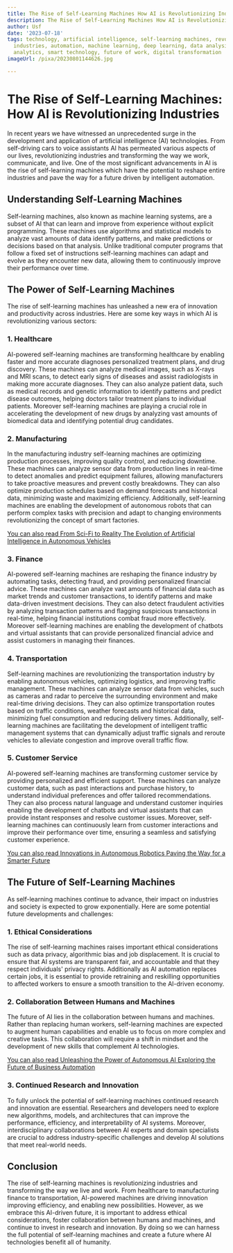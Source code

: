 ```yaml
---
title: The Rise of Self-Learning Machines How AI is Revolutionizing Industries
description: The Rise of Self-Learning Machines How AI is Revolutionizing Industries
author: Usf
date: '2023-07-18'
tags: technology, artificial intelligence, self-learning machines, revolutionizing
  industries, automation, machine learning, deep learning, data analysis, predictive
  analytics, smart technology, future of work, digital transformation
imageUrl: /pixa/20230801144626.jpg

---
```

# The Rise of Self-Learning Machines: How AI  is Revolutionizing Industries

In recent  years we have witnessed an  unprecedented surge in the development and application of artificial intelligence (AI) technologies. From self-driving cars to voice assistants AI has  permeated various aspects of our lives, revolutionizing industries and transforming the way we work, communicate,  and live. One of the most  significant advancements in AI is the rise of self-learning  machines which have the potential to reshape entire industries and pave the way for a future driven  by intelligent automation.

## Understanding Self-Learning Machines

Self-learning  machines, also known  as machine learning systems,  are a subset of AI that can learn and improve from experience  without explicit programming. These machines use algorithms and statistical models to  analyze vast amounts of data identify patterns, and make predictions  or decisions based on that analysis. Unlike  traditional computer programs that follow a fixed set of instructions self-learning machines can adapt and evolve as they encounter  new  data, allowing them to continuously improve their performance over time.

## The Power of Self-Learning Machines

The rise of self-learning  machines has unleashed  a new era of  innovation and productivity across industries. Here  are some key ways in which  AI  is revolutionizing various sectors:

### 1. Healthcare

AI-powered self-learning machines are transforming healthcare by enabling faster and more accurate diagnoses personalized treatment plans, and  drug discovery. These machines can analyze medical images, such as X-rays and MRI scans, to detect early signs of diseases and assist radiologists in making more accurate diagnoses. They can also  analyze patient data, such as medical records and genetic information to identify patterns and predict disease outcomes, helping  doctors tailor treatment plans to individual patients. Moreover self-learning machines are playing a crucial role in accelerating the development  of new drugs by analyzing vast amounts of biomedical data and  identifying  potential drug candidates.

### 2. Manufacturing

In the manufacturing industry self-learning machines  are optimizing production processes, improving quality control, and reducing downtime. These machines can analyze sensor data from  production lines in  real-time to detect anomalies and predict equipment failures, allowing manufacturers  to  take proactive measures and prevent costly breakdowns. They can also optimize production schedules based on demand forecasts and  historical data, minimizing waste and maximizing efficiency. Additionally, self-learning machines are enabling the  development of autonomous  robots that can perform  complex tasks with precision and adapt to  changing environments revolutionizing the concept of smart factories.

[You can also read From Sci-Fi  to Reality The Evolution of Artificial Intelligence in Autonomous Vehicles](From%20Sci-Fi%20to%20Reality%20The%20Evolution%20of%20Artificial%20Intelligence%20in%20Autonomous%20Vehicles)


###  3.  Finance

AI-powered self-learning machines are reshaping the finance industry by automating  tasks, detecting  fraud, and providing personalized financial advice. These machines  can analyze vast amounts of financial data such as market trends and customer transactions, to identify patterns and make  data-driven investment decisions.  They can also detect fraudulent activities by analyzing transaction patterns and  flagging suspicious transactions in  real-time, helping financial institutions combat fraud more effectively.  Moreover self-learning machines are enabling the development of chatbots and virtual assistants that can provide personalized financial advice and assist customers in managing their finances.

### 4. Transportation

Self-learning machines are revolutionizing the transportation industry by enabling autonomous vehicles, optimizing logistics, and improving traffic management. These machines can analyze sensor data from vehicles, such as cameras and radar to perceive the surrounding environment and make real-time driving  decisions. They can also optimize transportation routes based on traffic conditions, weather forecasts and historical data, minimizing fuel consumption and reducing delivery times. Additionally, self-learning machines are facilitating the development of intelligent traffic management  systems that can dynamically adjust traffic  signals and reroute vehicles to alleviate congestion and improve overall traffic flow.

### 5. Customer Service

AI-powered  self-learning machines are transforming customer service by providing personalized and efficient support. These machines can analyze customer  data, such as  past interactions and purchase history, to understand individual preferences  and offer tailored recommendations. They can also process natural  language and understand customer inquiries enabling the development of chatbots and virtual assistants that  can provide instant responses and resolve customer issues. Moreover, self-learning machines can continuously learn  from customer interactions and improve their performance over time, ensuring a seamless and satisfying customer  experience.

[You can also read Innovations in Autonomous Robotics Paving the Way  for a  Smarter Future](Innovations%20in%20Autonomous%20Robotics%20Paving%20the%20Way%20for%20a%20Smarter%20Future)


## The Future of Self-Learning Machines

As self-learning machines continue  to advance,  their impact on industries and society is expected to grow exponentially.  Here are some potential future developments and challenges:

### 1. Ethical Considerations

The rise of self-learning machines raises important ethical considerations such as data privacy, algorithmic bias and job displacement. It is crucial  to ensure that AI systems are transparent fair, and accountable and that they respect individuals'  privacy rights. Additionally as AI automation  replaces certain jobs, it is essential to  provide retraining and reskilling opportunities to  affected workers to  ensure a smooth transition  to  the AI-driven economy.

### 2. Collaboration Between Humans and Machines

The future of AI lies in the collaboration between humans and machines. Rather than replacing human workers,  self-learning machines  are  expected  to augment human capabilities and enable us to focus on more complex and creative  tasks.  This collaboration will require a shift  in  mindset and the development  of new skills that complement AI technologies.

[You can also read Unleashing the Power of Autonomous AI Exploring  the Future of Business Automation](Unleashing%20the%20Power%20of%20Autonomous%20AI%20Exploring%20the%20Future%20of%20Business%20Automation)


### 3. Continued Research and Innovation

To fully unlock the  potential of  self-learning machines continued research and innovation are essential. Researchers  and developers need to explore new algorithms, models, and architectures that can improve the performance, efficiency, and interpretability of AI  systems. Moreover, interdisciplinary collaborations between AI experts and domain specialists are  crucial to address industry-specific challenges and develop  AI  solutions that meet real-world needs.

## Conclusion

The rise  of self-learning machines is revolutionizing industries and transforming the way we live  and work. From healthcare to manufacturing finance to transportation, AI-powered machines are driving innovation improving efficiency, and enabling new  possibilities. However, as we embrace this AI-driven future, it is important to address  ethical considerations, foster collaboration between humans and machines, and continue to invest in research  and innovation. By doing so we can harness  the full  potential of self-learning machines  and create a future where AI technologies benefit all of  humanity.